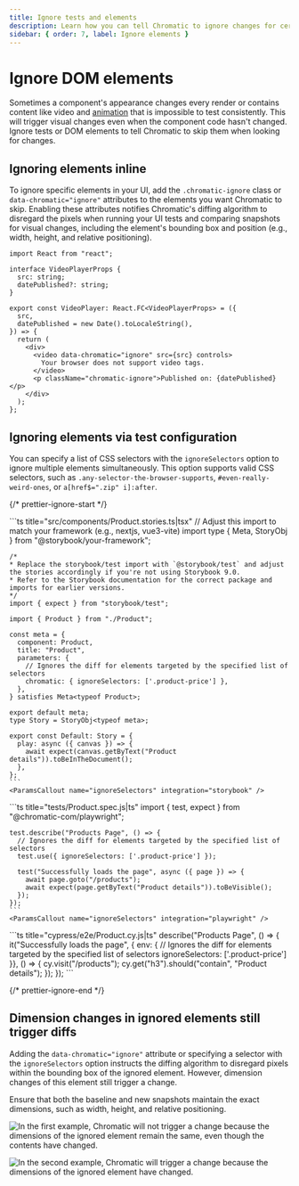 ```yaml
---
title: Ignore tests and elements
description: Learn how you can tell Chromatic to ignore changes for certain elements
sidebar: { order: 7, label: Ignore elements }
---
```




# Ignore DOM elements

Sometimes a component's appearance changes every render or contains content like video and [animation](/docs/animations) that is impossible to test consistently. This will trigger visual changes even when the component code hasn't changed. Ignore tests or DOM elements to tell Chromatic to skip them when looking for changes.

## Ignoring elements inline

To ignore specific elements in your UI, add the `.chromatic-ignore` class or `data-chromatic="ignore"` attributes to the elements you want Chromatic to skip. Enabling these attributes notifies Chromatic's diffing algorithm to disregard the pixels when running your UI tests and comparing snapshots for visual changes, including the element's bounding box and position (e.g., width, height, and relative positioning).

```tsx title="src/components/VideoComponent.ts|tsx"
import React from "react";

interface VideoPlayerProps {
  src: string;
  datePublished?: string;
}

export const VideoPlayer: React.FC<VideoPlayerProps> = ({
  src,
  datePublished = new Date().toLocaleString(),
}) => {
  return (
    <div>
      <video data-chromatic="ignore" src={src} controls>
        Your browser does not support video tags.
      </video>
      <p className="chromatic-ignore">Published on: {datePublished}</p>
    </div>
  );
};
```

## Ignoring elements via test configuration

You can specify a list of CSS selectors with the `ignoreSelectors` option to ignore multiple elements simultaneously. This option supports valid CSS selectors, such as `.any-selector-the-browser-supports`, `#even-really-weird-ones`, or `a[href$=".zip" i]:after`.

{/* prettier-ignore-start */}

<IntegrationSnippets>
  <Fragment slot="storybook" visible="true">
    ```ts title="src/components/Product.stories.ts|tsx"
    // Adjust this import to match your framework (e.g., nextjs, vue3-vite)
    import type { Meta, StoryObj } from "@storybook/your-framework";

    /*
    * Replace the storybook/test import with `@storybook/test` and adjust the stories accordingly if you're not using Storybook 9.0.
    * Refer to the Storybook documentation for the correct package and imports for earlier versions.
    */
    import { expect } from "storybook/test";

    import { Product } from "./Product";

    const meta = {
      component: Product,
      title: "Product",
      parameters: {
        // Ignores the diff for elements targeted by the specified list of selectors
        chromatic: { ignoreSelectors: ['.product-price'] },
      },
    } satisfies Meta<typeof Product>;

    export default meta;
    type Story = StoryObj<typeof meta>;

    export const Default: Story = {
      play: async ({ canvas }) => {
        await expect(canvas.getByText("Product details")).toBeInTheDocument();
      },
    };
    ```
    <ParamsCallout name="ignoreSelectors" integration="storybook" />
  </Fragment>
  <Fragment slot="playwright" visible="true">
    ```ts title="tests/Product.spec.js|ts"
    import { test, expect } from "@chromatic-com/playwright";

    test.describe("Products Page", () => {
      // Ignores the diff for elements targeted by the specified list of selectors
      test.use({ ignoreSelectors: ['.product-price'] });

      test("Successfully loads the page", async ({ page }) => {
        await page.goto("/products");
        await expect(page.getByText("Product details")).toBeVisible();
      });
    });
    ```
    <ParamsCallout name="ignoreSelectors" integration="playwright" />
  </Fragment>
  <Fragment slot="cypress" visible="true">
    ```ts title="cypress/e2e/Product.cy.js|ts"
    describe("Products Page", () => {
      it("Successfully loads the page", { env: {
        // Ignores the diff for elements targeted by the specified list of selectors
        ignoreSelectors: ['.product-price']
      }}, () => {
        cy.visit("/products");
        cy.get("h3").should("contain", "Product details");
      });
    });
    ```
    <ParamsCallout name="ignoreSelectors" integration="cypress" />
  </Fragment>
</IntegrationSnippets>

{/* prettier-ignore-end */}

## Dimension changes in ignored elements still trigger diffs

Adding the `data-chromatic="ignore"` attribute or specifying a selector with the `ignoreSelectors` option instructs the diffing algorithm to disregard pixels within the bounding box of the ignored element. However, dimension changes of this element still trigger a change.

Ensure that both the baseline and new snapshots maintain the exact dimensions, such as width, height, and relative positioning.

![In the first example, Chromatic will not trigger a change because the dimensions of the ignored element remain the same, even though the contents have changed.](../../images/ignore-but-still-changes.png)

![In the second example, Chromatic will trigger a change because the dimensions of the ignored element have changed.](../../images/ignore-no-changes.png)
